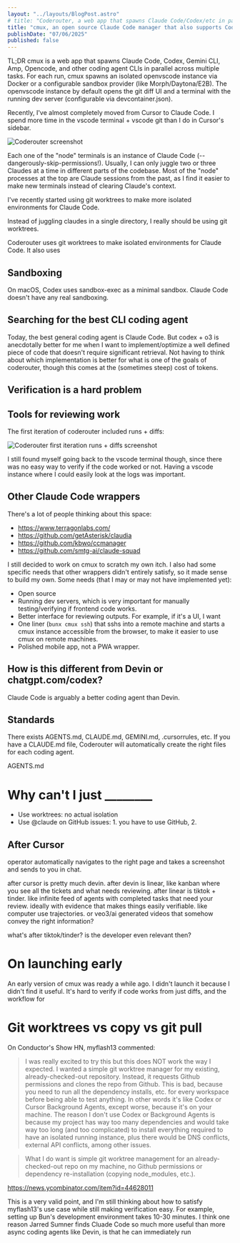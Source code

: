 ```yaml
---
layout: "../layouts/BlogPost.astro"
# title: "Coderouter, a web app that spawns Claude Code/Codex/etc in parallel"
title: "cmux, an open source Claude Code manager that also supports Codex/Gemini/OpenCode/Amp CLI"
publishDate: "07/06/2025"
published: false
---
```


TL;DR cmux is a web app that spawns Claude Code, Codex, Gemini CLI, Amp, Opencode, and other coding agent CLIs in parallel across multiple tasks. For each run, cmux spawns an isolated openvscode instance via Docker or a configurable sandbox provider (like Morph/Daytona/E2B). The openvscode instance by default opens the git diff UI and a terminal with the running dev server (configurable via devcontainer.json).

Recently, I've almost completely moved from Cursor to Claude Code. I spend more time in the vscode terminal + vscode git than I do in Cursor's sidebar.

![Coderouter screenshot](/coderouter/claude-code-cursor.png)

Each one of the "node" terminals is an instance of Claude Code (--dangerously-skip-permissions!). Usually, I can only juggle two or three Claudes at a time in different parts of the codebase. Most of the "node" processes at the top are Claude sessions from the past, as I find it easier to make new terminals instead of clearing Claude's context.

I've recently started using git worktrees to make more isolated environments for Claude Code.

Instead of juggling claudes in a single directory, I really should be using git worktrees.

Coderouter uses git worktrees to make isolated environments for Claude Code. It also uses 

## Sandboxing

On macOS, Codex uses sandbox-exec as a minimal sandbox. Claude Code doesn't have any real sandboxing. 

## Searching for the best CLI coding agent

Today, the best general coding agent is Claude Code. But codex + o3 is anecdotally better for me when I want to implement/optimize a well defined piece of code that doesn't require significant retrieval. Not having to think about which implementation is better for what is one of the goals of coderouter, though this comes at the (sometimes steep) cost of tokens.

## Verification is a hard problem

## Tools for reviewing work

The first iteration of coderouter included runs + diffs:

![Coderouter first iteration runs + diffs screenshot](/coderouter/coderouter-v0-runs-diffs.png)

I still found myself going back to the vscode terminal though, since there was no easy way to verify if the code worked or not. Having a vscode instance where I could easily look at the logs was important.

## Other Claude Code wrappers

There's a lot of people thinking about this space:

- https://www.terragonlabs.com/
- https://github.com/getAsterisk/claudia
- https://github.com/kbwo/ccmanager
- https://github.com/smtg-ai/claude-squad

I still decided to work on cmux to scratch my own itch. I also had some specific needs that other wrappers didn't entirely satisfy, so it made sense to build my own. Some needs (that I may or may not have implemented yet):

- Open source
- Running dev servers, which is very important for manually testing/verifying if frontend code works.
- Better interface for reviewing outputs. For example, if it's a UI, I want 
- One liner (`bunx cmux ssh`) that sshs into a remote machine and starts a cmux instance accessible from the browser, to make it easier to use cmux on remote machines.
- Polished mobile app, not a PWA wrapper.

## How is this different from Devin or chatgpt.com/codex?

Claude Code is arguably a better coding agent than Devin.

## Standards

There exists AGENTS.md, CLAUDE.md, GEMINI.md, .cursorrules, etc. If you have a CLAUDE.md file, Coderouter will automatically create the right files for each coding agent.

AGENTS.md

# Why can't I just ________

- Use worktrees: no actual isolation
- Use @claude on GitHub issues: 1. you have to use GitHub, 2. 

## After Cursor

operator automatically navigates to the right page and takes a screenshot and sends to you in chat.

after cursor is pretty much devin.
after devin is linear, like kanban where you see all the tickets and what needs reviewing.
after linear is tiktok + tinder. like infinite feed of agents with completed tasks that need your review. ideally with evidence that makes things easily verifiable. like computer use trajectories. or veo3/ai generated videos that somehow convey the right information?

what's after tiktok/tinder?
is the developer even relevant then?

# On launching early

An early version of cmux was ready a while ago. I didn't launch it because I didn't find it useful. It's hard to verify if code works from just diffs, and the workflow for 

# Git worktrees vs copy vs git pull

On Conductor's Show HN, myflash13 commented:

> I was really excited to try this but this does NOT work the way I expected. I wanted a simple git worktree manager for my existing, already-checked-out repository. Instead, it requests Github permissions and clones the repo from Github. This is bad, because you need to run all the dependency installs, etc. for every workspace before being able to test anything. In other words it's like Codex or Cursor Background Agents, except worse, because it's on your machine. The reason I don't use Codex or Background Agents is because my project has way too many dependencies and would take way too long (and too complicated) to install everything required to have an isolated running instance, plus there would be DNS conflicts, external API conflicts, among other issues.

> What I do want is simple git worktree management for an already-checked-out repo on my machine, no Github permissions or dependency re-installation (copying node_modules, etc.).

https://news.ycombinator.com/item?id=44628011

This is a very valid point, and I'm still thinking about how to satisfy myflash13's use case while still making verification easy. For example, setting up Bun's development environment takes 10-30 minutes. I think one reason Jarred Sumner finds Cluade Code so much more useful than more async coding agents like Devin, is that he can immediately run 